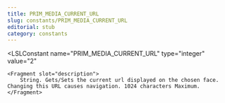 ```yaml
---
title: PRIM_MEDIA_CURRENT_URL
slug: constants/PRIM_MEDIA_CURRENT_URL
editorial: stub
category: constants
---
```


<LSLConstant
	name="PRIM_MEDIA_CURRENT_URL"
	type="integer"
	value="2"
>
	<Fragment slot="description">
		String. Gets/Sets the current url displayed on the chosen face. Changing this URL causes navigation. 1024 characters Maximum.
	</Fragment>
</LSLConstant>
